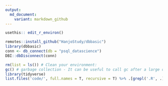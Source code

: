 ```yaml
---
output:
  md_document:
    variant: markdown_github
---
```


```r
usethis:: edit_r_environ()

remotes::install_github("HanjoStudy/dbbasic")
library(dbbasic)
conn <- db_connect(db = "psql_datascience")
DBI::dbDisconnect(conn)
```



```r

rm(list = ls()) # Clean your environment:
gc() # garbage collection - It can be useful to call gc after a large object has been removed, as this may prompt R to return memory to the operating system.
library(tidyverse)
list.files('code/', full.names = T, recursive = T) %>% .[grepl('.R', .)] %>% as.list() %>% walk(~source(.))
```



